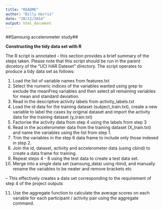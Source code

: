 ```yaml
---
title: "README"
author: "Billy Harris"
date: "20/12/2014"
output: html_document
---
```


##Samsung accelerometer study##

**Constructing the tidy data set with R**

The R script is annotated - this section provides a brief summary of the steps taken. Please note that this script should be run in the parent dircetory of the "UCI HAR Dateset" directory.
The script operates to produce a tidy data set as follows:

1. Load the list of variable names from features.txt
2. Select the numeric indices of the variables wanted using grep to exclude the meanFreq variables and then select all remaining variables for mean and standard deviation.
3. Read in the descriptive activity labels from activity_labels.txt
4. Load the id data for the training dataset (subject_train.txt), create a new variable to label the cases by original dataset and import the activity data for the training dataset (y_train.txt)
5. Factorise the activity data from step 4 using the labels from step 3
6. Read in the accelerometer data from the training dataset (X_train.txt) and name the variables using the list from step 1.
7. Trim the variables in the step 6 data frame to include only those indexed in step 2.
8. Join the id, dataset, activity and accelerometer data (using cbind) to create a data frame for training.
9. Repeat steps 4 - 8 using the test data to create a test data set.
10. Merge into a single data set (samsung_data) using rbind, and manually rename the variables to be neater and remove brackets etc

-- This effectively creates a data set corresponding to the requirement of step 4 of the project outputs

11. Use the aggregate function to calculate the average scores on each variable for each participant / activity pair using the aggregate command.